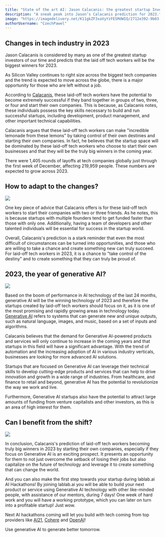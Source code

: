 ```yaml
---
title: "State of the art AI: Jason Calacanis: the greatest startup Investor of all time number one prediction for 2023!"
description: "A sneak peak into Jason’s Calacanis prediction for 2023."
image: "https://imagedelivery.net/K11gkZF3xaVyYzFESMdWIQ/2712e392-9b03-4dcf-55cc-a5c7f03f7b00/full"
authorUsername: "CzechPawel"
---
```


## Changes in tech industry in 2023

Jason Calacanis is considered by many as one of the greatest startup investors of our time and predicts that the laid off tech workers will be the biggest winners for 2023. 

As Silicon Valley continues to right size across the biggest tech companies and the trend is expected to move across the globe, there is a major opportunity for those who are left without a job.

According to [Calacanis](https://www.youtube.com/clip/UgkxpJ42ShzRPVwGff6JblvIvGhjCz6FjtLn), these laid-off tech workers have the potential to become extremely successful if they band together in groups of two, three, or four and start their own companies. This is because, as Calacanis notes, these individuals possess the key skills necessary to build and run successful startups, including development, product management, and other important technical capabilities.

Calacanis argues that these laid-off tech workers can make "incredible lemonade from these lemons" by taking control of their own destinies and starting their own companies. In fact, he believes that the startup space will be dominated by these laid-off tech workers who choose to start their own businesses and that they will be the truly big winners in the coming year.

There were 1,405 rounds of layoffs at tech companies globally just through the first week of December, affecting 219,959 people. These numbers are expected to grow across 2023. 


## How to adapt to the changes?

![](https://imagedelivery.net/K11gkZF3xaVyYzFESMdWIQ/118ff95f-0631-47b3-0f5b-e5d32cb34700/full)

One key piece of advice that Calacanis offers is for these laid-off tech workers to start their companies with two or three friends. As he notes, this is because startups with multiple founders tend to get funded faster than those with only one. Additionally, having a team of developers and other talented individuals will be essential for success in the startup world.

Overall, Calacanis's prediction is a stark reminder that even the most difficult of circumstances can be turned into opportunities, and those who are willing to take a chance and create something new can truly succeed. For laid-off tech workers in 2023, it is a chance to "take control of the destiny" and to create something that they can truly be proud of.


## 2023, the year of generative AI?

![](https://imagedelivery.net/K11gkZF3xaVyYzFESMdWIQ/7296193b-8343-465f-6424-63d0244bd200/full)

Based on the boom of performance in AI technology of the last 24 months, generative AI will be the winning technology of 2023 and therefore the startups created by laid-off tech workers should focus on it, as it is one of the most promising and rapidly growing areas in technology today. [Generative AI](https://lablab.ai/blog/generative-ai-generative-ai-models) refers to systems that can generate new and unique outputs, such as natural language, images, and music, based on a set of inputs and algorithms.

Calacanis believes that the demand for Generative AI-powered products and services will only continue to increase in the coming years and that startups in this field will have a significant advantage. With the trend of automation and the increasing adoption of AI in various industry verticals, businesses are looking for more advanced AI solutions.

Startups that are focused on Generative AI can leverage their technical skills to develop cutting-edge products and services that can help to drive innovation and growth in a wide range of industries. From healthcare, and finance to retail and beyond, generative AI has the potential to revolutionize the way we work and live.

Furthermore, Generative AI startups also have the potential to attract large amounts of funding from venture capitalists and other investors, as this is an area of high interest for them.


## Can I benefit from the shift?

![](https://imagedelivery.net/K11gkZF3xaVyYzFESMdWIQ/4f5ce5d3-b5f0-4fab-71c4-e7d92cff2a00/full)

In conclusion, Calacanis's prediction of laid-off tech workers becoming truly big winners in 2023 by starting their own companies, especially if they focus on Generative AI is an exciting prospect. It presents an opportunity for them to not just overcome the setback of losing their jobs but also capitalize on the future of technology and leverage it to create something that can change the world.

And you can also make the first step towards your startup during lablab.ai AI Hackathons! By joining lablab.ai you will be able to build your next product or service using Generative AI technology with other like-minded people, with assistance of our mentors, during 7 days! One week of hard work and you will have a working prototype, which you can later on turn into a profitable startup! Just wow.

 

Next AI hackathons coming will let you build with tech coming from top providers like [AI21](https://lablab.ai/event/ai21-labs-hackathon), [Cohere](https://lablab.ai/event/cohere-hackathon) and [OpenAI](https://lablab.ai/event/openai-hackathon)!

Use generative AI to generate better tomorrow.
